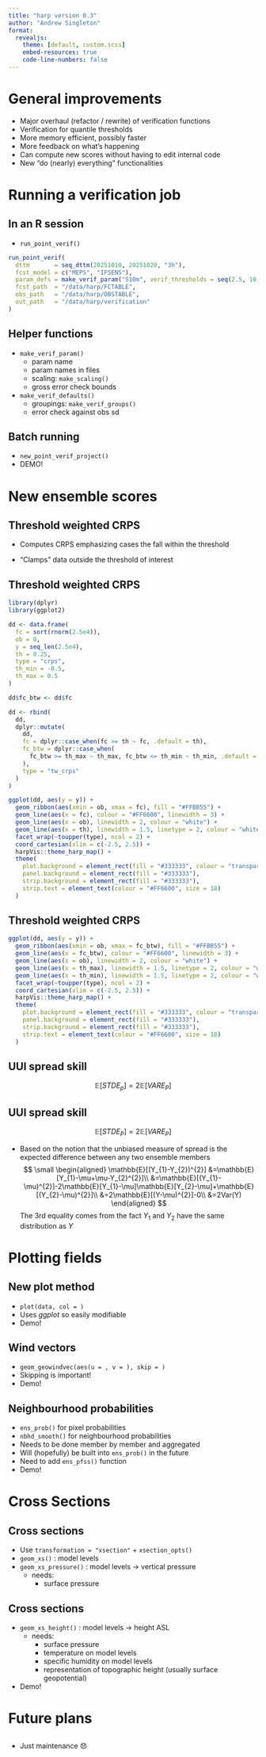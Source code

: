 ```yaml
---
title: "harp version 0.3"
author: "Andrew Singleton"
format: 
  revealjs:
    theme: [default, custom.scss]
    embed-resources: true
    code-line-numbers: false
---
```


# General improvements

-   Major overhaul (refactor / rewrite) of verification functions
-   Verification for quantile thresholds
-   More memory efficient, possibly faster
-   More feedback on what's happening
-   Can compute new scores without having to edit internal code
-   New "do (nearly) everything" functionalities

# Running a verification job

## In an R session

-   `run_point_verif()`

```r
run_point_verif(
  dttm       = seq_dttm(20251010, 20251020, "3h"),
  fcst_model = c("MEPS", "IFSENS"),
  param_defs = make_verif_param("S10m", verif_thresholds = seq(2.5, 10, 2.5)
  fcst_path  = "/data/harp/FCTABLE",
  obs_path   = "/data/harp/OBSTABLE",
  out_path   = "/data/harp/verification"
)
```

## Helper functions

-   `make_verif_param()`
    -   param name
    -   param names in files
    -   scaling: `make_scaling()`
    -   gross error check bounds
-   `make_verif_defaults()`
    -   groupings: `make_verif_groups()`
    -   error check against obs sd

## Batch running

-   `new_point_verif_project()`
-   DEMO!

# New ensemble scores

## Threshold weighted CRPS

-   Computes CRPS emphasizing cases the fall within the threshold

-   "Clamps" data outside the threshold of interest

## Threshold weighted CRPS

```r
library(dplyr)
library(ggplot2)

dd <- data.frame(
  fc = sort(rnorm(2.5e4)),
  ob = 0,
  y = seq_len(2.5e4),
  th = 0.25,
  type = "crps",
  th_min = -0.5, 
  th_max = 0.5
)

dd$fc_btw <- dd$fc

dd <- rbind(
  dd, 
  dplyr::mutate(
    dd, 
    fc = dplyr::case_when(fc >= th ~ fc, .default = th),
    fc_btw = dplyr::case_when(
      fc_btw >= th_max ~ th_max, fc_btw <= th_min ~ th_min, .default = fc_btw
    ),
    type = "tw_crps"
  )
)

ggplot(dd, aes(y = y)) + 
  geom_ribbon(aes(xmin = ob, xmax = fc), fill = "#FFBB55") +
  geom_line(aes(x = fc), colour = "#FF6600", linewidth = 3) + 
  geom_line(aes(x = ob), linewidth = 2, colour = "white") + 
  geom_line(aes(x = th), linewidth = 1.5, linetype = 2, colour = "white") + 
  facet_wrap(~toupper(type), ncol = 2) + 
  coord_cartesian(xlim = c(-2.5, 2.5)) + 
  harpVis::theme_harp_map() + 
  theme(
    plot.background = element_rect(fill = "#333333", colour = "transparent"), 
    panel.background = element_rect(fill = "#333333"),
    strip.background = element_rect(fill = "#333333"),
    strip.text = element_text(colour = "#FF6600", size = 18)
  )

```

## Threshold weighted CRPS

```r
ggplot(dd, aes(y = y)) + 
  geom_ribbon(aes(xmin = ob, xmax = fc_btw), fill = "#FFBB55") +
  geom_line(aes(x = fc_btw), colour = "#FF6600", linewidth = 3) + 
  geom_line(aes(x = ob), linewidth = 2, colour = "white") + 
  geom_line(aes(x = th_max), linewidth = 1.5, linetype = 2, colour = "white") + 
  geom_line(aes(x = th_min), linewidth = 1.5, linetype = 2, colour = "white") + 
  facet_wrap(~toupper(type), ncol = 2) + 
  coord_cartesian(xlim = c(-2.5, 2.5)) + 
  harpVis::theme_harp_map() + 
  theme(
    plot.background = element_rect(fill = "#333333", colour = "transparent"), 
    panel.background = element_rect(fill = "#333333"),
    strip.background = element_rect(fill = "#333333"),
    strip.text = element_text(colour = "#FF6600", size = 18)
  )


```

## UUI spread skill

$$\mathbb{E}[STDE_{p}] = 2\mathbb{E}[VARE_{P}]$$

## UUI spread skill

$$\mathbb{E}[STDE_{P}] = 2\mathbb{E}[VARE_{P}]$$

-   Based on the notion that the unbiased measure of spread is the expected difference between any two ensemble members $$
    \small
    \begin{aligned}
    \mathbb{E}[(Y_{1}-Y_{2})^{2}]
    &=\mathbb{E}[Y_{1}-\mu+\mu-Y_{2}^{2}]\\
    &=\mathbb{E}[(Y_{1}-\mu)^{2}]-2\mathbb{E}[Y_{1}-\mu]\mathbb{E}[Y_{2}-\mu]+\mathbb{E}[(Y_{2}-\mu)^{2}]\\
    &=2\mathbb{E}[(Y-\mu)^{2}]-0\\
    &=2Var(Y)
    \end{aligned}
    $$ The 3rd equality comes from the fact $Y_{1}$ and $Y_{2}$ have the same distribution as $Y$

# Plotting fields

## New plot method

-   `plot(data, col = )`
-   Uses *ggplot* so easily modifiable
-   Demo!

## Wind vectors

-   `geom_geowindvec(aes(u = , v = ), skip = )`
-   Skipping is important!
-   Demo!

## Neighbourhood probabilities

-   `ens_prob()` for pixel probabilities
-   `nbhd_smooth()` for neighbourhood probabilities
-   Needs to be done member by member and aggregated
-   Will (hopefully) be built into `ens_prob()` in the future
-   Need to add `ens_pfss()` function
-   Demo!

# Cross Sections

## Cross sections

-   Use `transformation = "xsection"` + `xsection_opts()`
-   `geom_xs()` : model levels
-   `geom_xs_pressure()` : model levels -\> vertical pressure
    -   needs:
        -   surface pressure

## Cross sections

-   `geom_xs_height()` : model levels -\> height ASL
    -   needs:
        -   surface pressure
        -   temperature on model levels
        -   specific humidity on model levels
        -   representation of topographic height (usually surface geopotential)
-   Demo!

# Future plans

## 

-   Just maintenance 😞
